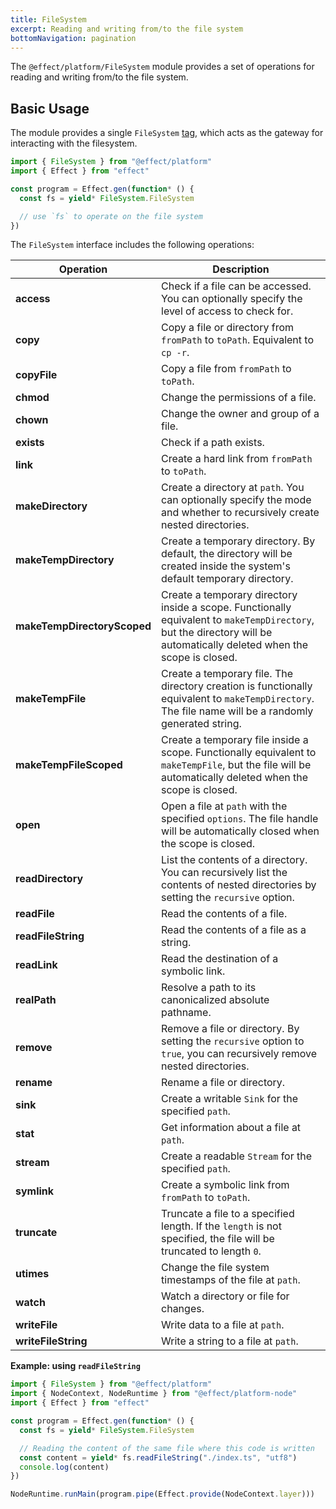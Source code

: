 ```yaml
---
title: FileSystem
excerpt: Reading and writing from/to the file system
bottomNavigation: pagination
---
```


The `@effect/platform/FileSystem` module provides a set of operations for reading and writing from/to the file system.

## Basic Usage

The module provides a single `FileSystem` [tag](../context-management/services), which acts as the gateway for interacting with the filesystem.

```ts twoslash
import { FileSystem } from "@effect/platform"
import { Effect } from "effect"

const program = Effect.gen(function* () {
  const fs = yield* FileSystem.FileSystem

  // use `fs` to operate on the file system
})
```

The `FileSystem` interface includes the following operations:

| **Operation**               | **Description**                                                                                                                                                        |
| --------------------------- | ---------------------------------------------------------------------------------------------------------------------------------------------------------------------- |
| **access**                  | Check if a file can be accessed. You can optionally specify the level of access to check for.                                                                          |
| **copy**                    | Copy a file or directory from `fromPath` to `toPath`. Equivalent to `cp -r`.                                                                                           |
| **copyFile**                | Copy a file from `fromPath` to `toPath`.                                                                                                                               |
| **chmod**                   | Change the permissions of a file.                                                                                                                                      |
| **chown**                   | Change the owner and group of a file.                                                                                                                                  |
| **exists**                  | Check if a path exists.                                                                                                                                                |
| **link**                    | Create a hard link from `fromPath` to `toPath`.                                                                                                                        |
| **makeDirectory**           | Create a directory at `path`. You can optionally specify the mode and whether to recursively create nested directories.                                                |
| **makeTempDirectory**       | Create a temporary directory. By default, the directory will be created inside the system's default temporary directory.                                               |
| **makeTempDirectoryScoped** | Create a temporary directory inside a scope. Functionally equivalent to `makeTempDirectory`, but the directory will be automatically deleted when the scope is closed. |
| **makeTempFile**            | Create a temporary file. The directory creation is functionally equivalent to `makeTempDirectory`. The file name will be a randomly generated string.                  |
| **makeTempFileScoped**      | Create a temporary file inside a scope. Functionally equivalent to `makeTempFile`, but the file will be automatically deleted when the scope is closed.                |
| **open**                    | Open a file at `path` with the specified `options`. The file handle will be automatically closed when the scope is closed.                                             |
| **readDirectory**           | List the contents of a directory. You can recursively list the contents of nested directories by setting the `recursive` option.                                       |
| **readFile**                | Read the contents of a file.                                                                                                                                           |
| **readFileString**          | Read the contents of a file as a string.                                                                                                                               |
| **readLink**                | Read the destination of a symbolic link.                                                                                                                               |
| **realPath**                | Resolve a path to its canonicalized absolute pathname.                                                                                                                 |
| **remove**                  | Remove a file or directory. By setting the `recursive` option to `true`, you can recursively remove nested directories.                                                |
| **rename**                  | Rename a file or directory.                                                                                                                                            |
| **sink**                    | Create a writable `Sink` for the specified `path`.                                                                                                                     |
| **stat**                    | Get information about a file at `path`.                                                                                                                                |
| **stream**                  | Create a readable `Stream` for the specified `path`.                                                                                                                   |
| **symlink**                 | Create a symbolic link from `fromPath` to `toPath`.                                                                                                                    |
| **truncate**                | Truncate a file to a specified length. If the `length` is not specified, the file will be truncated to length `0`.                                                     |
| **utimes**                  | Change the file system timestamps of the file at `path`.                                                                                                               |
| **watch**                   | Watch a directory or file for changes.                                                                                                                                 |
| **writeFile**               | Write data to a file at `path`.                                                                                                                                        |
| **writeFileString**         | Write a string to a file at `path`.                                                                                                                                    |

**Example: using `readFileString`**

```ts twoslash
import { FileSystem } from "@effect/platform"
import { NodeContext, NodeRuntime } from "@effect/platform-node"
import { Effect } from "effect"

const program = Effect.gen(function* () {
  const fs = yield* FileSystem.FileSystem

  // Reading the content of the same file where this code is written
  const content = yield* fs.readFileString("./index.ts", "utf8")
  console.log(content)
})

NodeRuntime.runMain(program.pipe(Effect.provide(NodeContext.layer)))
```
